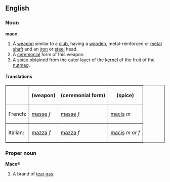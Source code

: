 ==English==
===Noun===
'''mace'''

#A [[weapon]] similar to a [[club]], having a [[wooden]], metal-reinforced or [[metal]] [[shaft]] and an [[iron]] or [[steel]] head. 
#A [[ceremonial]] form of this weapon.
#A [[spice]] obtained from the outer layer of the [[kernel]] of the fruit of the [[nutmeg]].

====Translations====
<table border="1" align="center" cellpadding="5">
<tr><th>         <th> (weapon)   <th> (ceremonial form) <th> (spice) </tr>
<tr><td>French:  <td> [[masse]] ''f'' <td> [[masse]] ''f'' <td>[[macis#French|macis]] ''m''</tr>
<tr><td>Italian: <td> [[mazza]] ''f'' <td> [[mazza]] ''f'' <td>[[macis#Italian|macis]] ''m or f''</tr>
</table>

===Proper noun===
'''Mace'''&reg;

#A brand of [[tear gas]].
